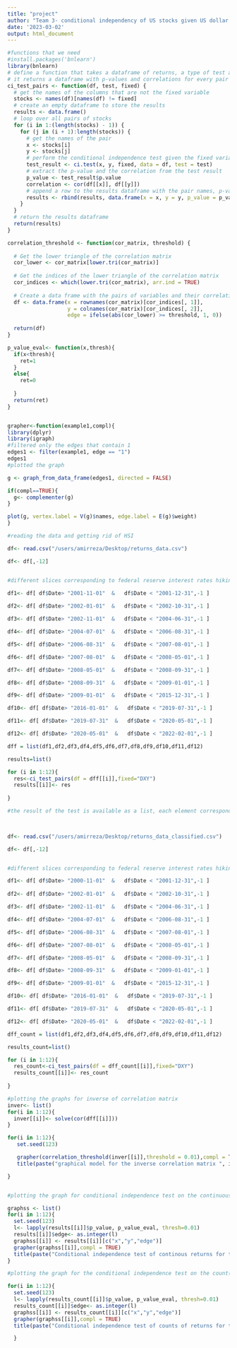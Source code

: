 ```yaml
---
title: "project"
author: "Team 3- conditional independency of US stocks given US dollar index"
date: '2023-03-02'
output: html_document
---
```




```r
#functions that we need
#install.packages('bnlearn')
library(bnlearn)
# define a function that takes a dataframe of returns, a type of test and a fixed variable
# it returns a dataframe with p-values and correlations for every pair of stocks given the fixed variable
ci_test_pairs <- function(df, test, fixed) {
  # get the names of the columns that are not the fixed variable
  stocks <- names(df)[names(df) != fixed]
  # create an empty dataframe to store the results
  results <- data.frame()
  # loop over all pairs of stocks
  for (i in 1:(length(stocks) - 1)) {
    for (j in (i + 1):length(stocks)) {
      # get the names of the pair
      x <- stocks[i]
      y <- stocks[j]
      # perform the conditional independence test given the fixed variable
      test_result <- ci.test(x, y, fixed, data = df, test = test)
      # extract the p-value and the correlation from the test result
      p_value <- test_result$p.value
      correlation <- cor(df[[x]], df[[y]])
      # append a row to the results dataframe with the pair names, p-value and correlation
      results <- rbind(results, data.frame(x = x, y = y, p_value = p_value, correlation = correlation))
    }
  }
  # return the results dataframe
  return(results)
}

correlation_threshold <- function(cor_matrix, threshold) {
  
  # Get the lower triangle of the correlation matrix
  cor_lower <- cor_matrix[lower.tri(cor_matrix)]
  
  # Get the indices of the lower triangle of the correlation matrix
  cor_indices <- which(lower.tri(cor_matrix), arr.ind = TRUE)
  
  # Create a data frame with the pairs of variables and their correlations
  df <- data.frame(x = rownames(cor_matrix)[cor_indices[, 1]],
                   y = colnames(cor_matrix)[cor_indices[, 2]],
                   edge = ifelse(abs(cor_lower) >= threshold, 1, 0))
  
  return(df)
}

p_value_eval<- function(x,thresh){
  if(x<thresh){
    ret=1
  }
  else{
    ret=0
    
  }
  return(ret)
}


grapher<-function(example1,compl){
library(dplyr) 
library(igraph)
#filtered only the edges that contain 1
edges1 <- filter(example1, edge == "1")
edges1
#plotted the graph 

g <- graph_from_data_frame(edges1, directed = FALSE)

if(compl==TRUE){
  g<- complementer(g)
}

plot(g, vertex.label = V(g)$names, edge.label = E(g)$weight)
}


```

```r
#reading the data and getting rid of HSI

df<- read.csv("/users/amirreza/Desktop/returns_data.csv")

df<- df[,-12]


#different slices corresponding to federal reserve interest rates hiking/cutting/pausing

df1<- df[ df$Date> "2001-11-01"  &   df$Date < "2001-12-31",-1 ]
 
df2<- df[ df$Date> "2002-01-01"  &   df$Date < "2002-10-31",-1 ]

df3<- df[ df$Date> "2002-11-01"  &   df$Date < "2004-06-31",-1 ]

df4<- df[ df$Date> "2004-07-01"  &   df$Date < "2006-08-31",-1 ]

df5<- df[ df$Date> "2006-08-31"  &   df$Date < "2007-08-01",-1 ]

df6<- df[ df$Date> "2007-08-01"  &   df$Date < "2008-05-01",-1 ]

df7<- df[ df$Date> "2008-05-01"  &   df$Date < "2008-09-31",-1 ]

df8<- df[ df$Date> "2008-09-31"  &   df$Date < "2009-01-01",-1 ]

df9<- df[ df$Date> "2009-01-01"  &   df$Date < "2015-12-31",-1 ]

df10<- df[ df$Date> "2016-01-01"  &   df$Date < "2019-07-31",-1 ]

df11<- df[ df$Date> "2019-07-31"  &   df$Date < "2020-05-01",-1 ]

df12<- df[ df$Date> "2020-05-01"  &   df$Date < "2022-02-01",-1 ]

dff = list(df1,df2,df3,df4,df5,df6,df7,df8,df9,df10,df11,df12)

results=list()

for (i in 1:12){
  res<-ci_test_pairs(df = dff[[i]],fixed="DXY")
  results[[i]]<- res
  
}

#the result of the test is available as a list, each element corresponds to a time-slice 

  

```



```r
df<- read.csv("/users/amirreza/Desktop/returns_data_classified.csv")

df<- df[,-12]


#different slices corresponding to federal reserve interest rates hiking/cutting/pausing

df1<- df[ df$Date> "2000-11-01"  &   df$Date < "2001-12-31",-1 ]
 
df2<- df[ df$Date> "2002-01-01"  &   df$Date < "2002-10-31",-1 ]

df3<- df[ df$Date> "2002-11-01"  &   df$Date < "2004-06-31",-1 ]

df4<- df[ df$Date> "2004-07-01"  &   df$Date < "2006-08-31",-1 ]

df5<- df[ df$Date> "2006-08-31"  &   df$Date < "2007-08-01",-1 ]

df6<- df[ df$Date> "2007-08-01"  &   df$Date < "2008-05-01",-1 ]

df7<- df[ df$Date> "2008-05-01"  &   df$Date < "2008-09-31",-1 ]

df8<- df[ df$Date> "2008-09-31"  &   df$Date < "2009-01-01",-1 ]

df9<- df[ df$Date> "2009-01-01"  &   df$Date < "2015-12-31",-1 ]

df10<- df[ df$Date> "2016-01-01"  &   df$Date < "2019-07-31",-1 ]

df11<- df[ df$Date> "2019-07-31"  &   df$Date < "2020-05-01",-1 ]

df12<- df[ df$Date> "2020-05-01"  &   df$Date < "2022-02-01",-1 ]

dff_count = list(df1,df2,df3,df4,df5,df6,df7,df8,df9,df10,df11,df12)

results_count=list()

for (i in 1:12){
  res_count<-ci_test_pairs(df = dff_count[[i]],fixed="DXY")
  results_count[[i]]<- res_count
  
}
```



```r
#plotting the graphs for inverse of correlation matrix
inver<- list()
for(i in 1:12){
  inver[[i]]<- solve(cor(dff[[i]]))
}

for(i in 1:12){
   set.seed(123)

   grapher(correlation_threshold(inver[[i]],threshold = 0.01),compl = TRUE)
   title(paste("graphical model for the inverse correlation matrix ", i, "th slice"))

}


#plotting the graph for conditional independence test on the continuous returns

graphss <- list()
for(i in 1:12){
  set.seed(123)
  l<- lapply(results[[i]]$p_value, p_value_eval, thresh=0.01)
  results[[i]]$edge<- as.integer(l)
  graphss[[i]] <- results[[i]][c("x","y","edge")]
  grapher(graphss[[i]],compl = TRUE)
  title(paste("Conditional independence test of continous returns for the " ,i, "th slice"))
}

#plotting the graph for the conditional independence test on the count(1,0,-1) data

for(i in 1:12){
  set.seed(123)
  l<- lapply(results_count[[i]]$p_value, p_value_eval, thresh=0.01)
  results_count[[i]]$edge<- as.integer(l)
  graphss[[i]] <- results_count[[i]][c("x","y","edge")]
  grapher(graphss[[i]],compl = TRUE)
  title(paste("Conditional independence test of counts of returns for the " ,i, "th slice"))

  }




```



